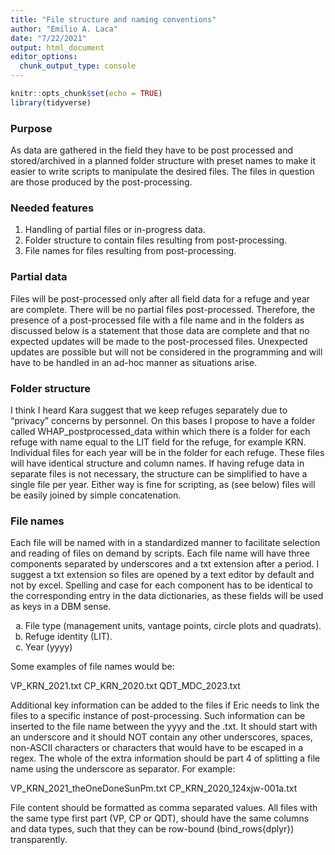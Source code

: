 ```yaml
---
title: "File structure and naming conventions"
author: "Emilio A. Laca"
date: "7/22/2021"
output: html_document
editor_options: 
  chunk_output_type: console
---
```


```r

knitr::opts_chunk$set(echo = TRUE)
library(tidyverse)

```


### Purpose

As data are gathered in the field they have to be post processed and stored/archived in a planned folder structure with preset names to make it easier to write scripts to manipulate the desired files. The files in question are those produced by the post-processing.

### Needed features

1. Handling of partial files or in-progress data.
2. Folder structure to contain files resulting from post-processing.
3. File names for files resulting from post-processing.

### Partial data

Files will be post-processed only after all field data for a refuge and year are complete. There will be no partial files post-processed. Therefore, the presence of a post-processed file with a file name and in the folders as discussed below is a statement that those data are complete and that no expected updates will be made to the post-processed files. Unexpected updates are possible but will not be considered in the programming and will have to be handled in an ad-hoc manner as situations arise.

### Folder structure

I think I heard Kara suggest that we keep refuges separately due to "privacy" concerns by personnel. On this bases I propose to have a folder called WHAP_postprocessed_data within which there is a folder for each refuge with name equal to the LIT field for the refuge, for example KRN. Individual files for each year will be in the folder for each refuge. These files will have identical structure and column names. If having refuge data in separate files is not necessary, the structure can be simplified to have a single file per year. Either way is fine for scripting, as (see below) files will be easily joined by simple concatenation.

### File names

Each file will be named with in a standardized manner to facilitate selection and reading of files on demand by scripts. Each file name will have three components separated by underscores and a txt extension after a period. I suggest a txt extension so files are opened by a text editor by default and not by excel. Spelling and case for each component has to be identical to the corresponding entry in the data dictionaries, as these fields will be used as keys in a DBM sense.

a. File type (management units, vantage points, circle plots and quadrats).
b. Refuge identity (LIT).
c. Year (yyyy)

Some examples of file names would be:

VP_KRN_2021.txt
CP_KRN_2020.txt
QDT_MDC_2023.txt


Additional key information can be added to the files if Eric needs to link the files to a specific instance of post-processing. Such information can be inserted to the file name between the yyyy and the .txt. It should start with an underscore and it should NOT contain any other underscores, spaces, non-ASCII characters or characters that would have to be escaped in a regex. The whole of the extra information should be part 4 of splitting a file name using the underscore as separator. For example:

VP_KRN_2021_theOneDoneSunPm.txt
CP_KRN_2020_124xjw-001a.txt


File content should be formatted as comma separated values. All files with the same type first part (VP, CP or QDT), should have the same columns and data types, such that they can be row-bound (bind_rows{dplyr}) transparently.